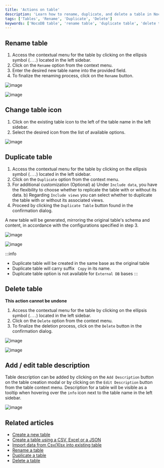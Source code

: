```yaml
---
title: 'Actions on table'
description: 'Learn how to rename, duplicate, and delete a table in NocoDB.'
tags: ['Tables', 'Rename', 'Duplicate', 'Delete']
keywords: ['NocoDB table', 'rename table', 'duplicate table', 'delete table']
---
```


## Rename table

1. Access the contextual menu for the table by clicking on the ellipsis symbol (`...`) located in the left sidebar.
2. Click on the `Rename` option from the context menu.
3. Enter the desired new table name into the provided field.
4. To finalize the renaming process, click on the `Rename` button.

![image](/img/v2/table/table-context-menu.png)

![image](/img/v2/table/table-rename.png)

## Change table icon

1. Click on the existing table icon to the left of the table name in the left sidebar.
2. Select the desired icon from the list of available options.

![image](/img/v2/table/table-change-icon.png)

## Duplicate table

1. Access the contextual menu for the table by clicking on the ellipsis symbol (`...`) located in the left sidebar.
2. Click on the `Duplicate` option from the context menu.
3. For additional customization (Optional)
   a) Under `Include data`, you have the flexibility to choose whether to replicate the table with or without its data.
   b) Regarding `Include views` you can select whether to duplicate the table with or without its associated views.
4. Proceed by clicking the `Duplicate Table` button found in the confirmation dialog.

A new table will be generated, mirroring the original table's schema and content, in accordance with the configurations specified in step 3.

![image](/img/v2/table/table-context-menu.png)

![image](/img/v2/table/table-duplicate.png)

:::info
- Duplicate table will be created in the same base as the original table
- Duplicate table will carry suffix ` Copy` in its name.
- Duplicate table option is not available for `External DB` bases
:::

## Delete table

<Callout type="info">**This action cannot be undone**</Callout>

1. Access the contextual menu for the table by clicking on the ellipsis symbol (`...`) located in the left sidebar.
2. Click on the `Delete` option from the context menu.
3. To finalize the deletion process, click on the `Delete` button in the confirmation dialog.

![image](/img/v2/table/table-context-menu.png)

![image](/img/v2/table/table-delete.png)

## Add / edit table description

Table description can be added by clicking on the `Add Description` button on the table creation modal or by clicking on the `Edit Description` button from the table context menu. Description for a table will be visible as a tooltip when hovering over the `info` icon next to the table name in the left sidebar.

![image](/img/v2/table/table-description-2.png)

## Related articles
- [Create a new table](/docs/product-docs/tables/create-table)
- [Create a table using a CSV, Excel or a JSON](/docs/product-docs/tables/create-table-via-import)
- [Import data from Csv/Xlsx into existing table](/docs/product-docs/tables/import-data-into-existing-table)
- [Rename a table](/docs/product-docs/tables/actions-on-table#rename-table)
- [Duplicate a table](/docs/product-docs/tables/actions-on-table#duplicate-table)
- [Delete a table](/docs/product-docs/tables/actions-on-table#delete-table)



